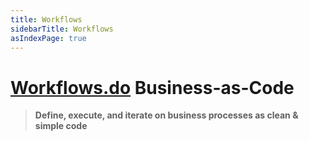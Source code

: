 ```yaml
---
title: Workflows
sidebarTitle: Workflows
asIndexPage: true
---
```


# [Workflows.do](https://workflows.do) Business-as-Code

> **Define, execute, and iterate on business processes as clean & simple code**
